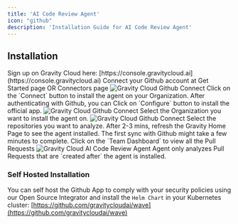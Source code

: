 ```yaml
---
title: 'AI Code Review Agent'
icon: "github"
description: 'Installation Guide for AI Code Review Agent'
---
```

## Installation

<Steps>

<Step title="Sign up on Gravity Cloud">
Sign up on Gravity Cloud here: [https://console.gravitycloud.ai](https://console.gravitycloud.ai)
</Step>
<Step title="Connect your Github account">
Connect your Github account at Get Started page OR Connectors page
<img
  className="block"
  src="https://res.cloudinary.com/dor5uewzz/image/upload/v1739521194/gh-integration_egcmjv.png"
  alt="Gravity Cloud Github Connect"
/>
</Step>
<Step title="Login via Github">
Click on the `Connect` button to install the agent on your Organization. After authenticating with Github, you can Click on `Configure` button to install the official app.
<img
  className="block"
  src="https://res.cloudinary.com/dor5uewzz/image/upload/v1739521715/gh-integration-2_x5yms8.png"
  alt="Gravity Cloud Github Connect"
/>
</Step>
<Step title="Select the Organization">
Select the Organization you want to install the agent on.
<img
  className="block"
  src="https://res.cloudinary.com/dor5uewzz/image/upload/v1739521859/gh-integration-3_hlswva.png"
  alt="Gravity Cloud Github Connect"
/>
</Step>
<Step title="Select the repositories">
Select the repositories you want to analyze.
</Step>
<Step title="Refresh the Gravity Home Page">
After 2-3 mins, refresh the Gravity Home Page to see the agent installed.
<Note>The first sync with Github might take a few minutes to complete.</Note>
</Step>
<Step title="View the Team Dashboard">
Click on the `Team Dashboard` to view all the Pull Requests
<img
  className="block"
  src="https://res.cloudinary.com/dor5uewzz/image/upload/v1737611769/public/webite/my_dashboard_rlofwz.webp"
  alt="Gravity Cloud AI Code Review Agent"
/>
</Step>
<Step title="Create a new Pull Request">
<Note>
Agent only analyzes Pull Requests that are `created after` the agent is installed.
</Note>
</Step>
</Steps>

### Self Hosted Installation
You can self host the Github App to comply with your security policies using our Open Source Integrator and install the `Helm Chart` in your Kubernetes cluster: [https://github.com/gravitycloudai/wave](https://github.com/gravitycloudai/wave)